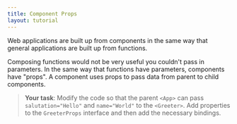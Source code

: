 ```yaml
---
title: Component Props
layout: tutorial
---
```


Web applications are built up from components in the same way that general applications are built up from functions.

Composing functions would not be very useful you couldn't pass in parameters. In the same way that functions have parameters, components have "props". A component uses props to pass data from parent to child components.

> **Your task**: Modify the code so that the parent `<App>` can pass `salutation="Hello"` and  `name="World"` to the `<Greeter>`. Add properties to the `GreeterProps` interface and then add the necessary bindings.

